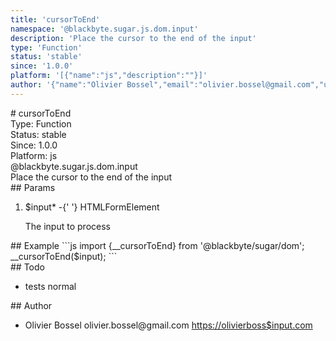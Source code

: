 ```yaml
---
title: 'cursorToEnd'
namespace: '@blackbyte.sugar.js.dom.input'
description: 'Place the cursor to the end of the input'
type: 'Function'
status: 'stable'
since: '1.0.0'
platform: '[{"name":"js","description":""}]'
author: '{"name":"Olivier Bossel","email":"olivier.bossel@gmail.com","url":"https://olivierboss$input.com"}'
---
```


<div class="docmap-mdx">
  # cursorToEnd
  <div class="_metas">
    <div class="_type">
      <span class="_type-label">Type:</span>
      <span class="_type-value">Function</span>
    </div>
    <div class="_status">
      <span class="_status-label">Status:</span>
      <span class="_status-value -stable">stable</span>
    </div>
    <div class="_since">
      <span class="_since-label">Since:</span>
      <span class="_since-value">1.0.0</span>
    </div>
    <div class="_platform">
      <span class="_platform-label">Platform:</span>
      <span class="_platform-value -js">js</span>
    </div>
  </div>
  <div class="_namespace">@blackbyte.sugar.js.dom.input</div>
  <div class="_description typo-lead typo-format">
    Place the cursor to the end of the input
  </div>
  <div class="_params">
    ## Params
    <ol class="_list">
      <li class="_item">
        <span class="_name">
          $input<span class="_required">*</span>
        </span>
        <span class="_default">-</span>{' '}
        <span class="_type">HTMLFormElement</span>
        <p class="_description">The input to process</p>
      </li>
    </ol>
  </div>
  <div class="_examples">
    ## Example ```js import {__cursorToEnd} from '@blackbyte/sugar/dom';
    __cursorToEnd($input); ```
  </div>
  <div class="_todo">
    ## Todo
    <ul class="_list">
      <li class="_item">
        <span class="_description">tests</span>
        <span class="_priority -normal">normal</span>
      </li>
    </ul>
  </div>
  <div class="_author">
    ## Author
    <ul class="_list">
      <li class="_item">
        <span class="_name">Olivier Bossel</span>
        <span class="_email">olivier.bossel@gmail.com</span>
        <a href="https://olivierboss$input.com" target="_blank" class="_url">
          https://olivierboss$input.com
        </a>
      </li>
    </ul>
  </div>
</div>
